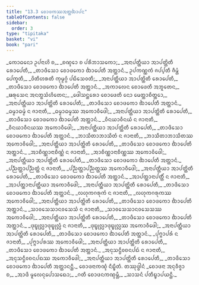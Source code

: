 ```yaml
---
title: "13.3 ᨧᩮᩣᨴᨠᩔᩋᨲ᩠ᨲᨫᩣᨸᨶ"
tableOfContents: false
sidebar:
  order: 3
type: "tipitaka"
basket: "vi"
book: "pari"
---
```



<DynamicBreadcrumb />

<Paragraph number="1803" type="verses" book="pari">
_ᨠᩮᩣᨵᨶᩮᩣ ᩏᨸᨶᩣᩉᩦ ᨧ,_  
_ᨧᨱ᩠ᨯᩮᩣ ᨧ ᨸᩁᩥᨽᩣᩈᨠᩮᩣ;_  
_ᩋᨶᩣᨸᨲ᩠ᨲᩥᨿᩣ ᩋᩣᨸᨲ᩠ᨲᩦᨲᩥ ᩁᩮᩣᨸᩮᨲᩥ,_  
_ᨲᩣᨴᩥᩈᩮᩣ ᨧᩮᩣᨴᨠᩮᩣ ᨫᩣᨸᩮᨲᩥ ᩋᨲ᩠ᨲᩣᨶᩴ._  

</Paragraph>

<Paragraph number="1804" type="verses" book="pari">
ᩏᨸᨠᨱ᩠ᨱᨠᩴ ᨩᨸ᩠ᨸᨲᩥ ᨩᩥᨾ᩠ᩉᩴ ᨸᩮᨠ᩠ᨡᨲᩥ,_  
_ᩅᩦᨲᩥᩉᩁᨲᩥ ᨠᩩᨾ᩠ᨾᨣ᩠ᨣᩴ ᨸᨭᩥᩈᩮᩅᨲᩥ;_  
_ᩋᨶᩣᨸᨲ᩠ᨲᩥᨿᩣ ᩋᩣᨸᨲ᩠ᨲᩦᨲᩥ ᩁᩮᩣᨸᩮᨲᩥ,_  
_ᨲᩣᨴᩥᩈᩮᩣ ᨧᩮᩣᨴᨠᩮᩣ ᨫᩣᨸᩮᨲᩥ ᩋᨲ᩠ᨲᩣᨶᩴ._  

</Paragraph>

<Paragraph number="1805" type="verses" book="pari">
_ᩋᨠᩣᩃᩮᨶ ᨧᩮᩣᨴᩮᨲᩥ ᩋᨽᩪᨲᩮᨶ,_  
_ᨹᩁᩩᩈᩮᨶ ᩋᨶᨲ᩠ᨳᩈᩴᩉᩥᨲᩮᨶ;_  
_ᨴᩮᩤᩈᨶ᩠ᨲᩁᩮᩣ ᨧᩮᩣᨴᩮᨲᩥ ᨶᩮᩣ ᨾᩮᨲ᩠ᨲᩣᨧᩥᨲ᩠ᨲᩮᩣ,_  
_ᩋᨶᩣᨸᨲ᩠ᨲᩥᨿᩣ ᩋᩣᨸᨲ᩠ᨲᩦᨲᩥ ᩁᩮᩣᨸᩮᨲᩥ;_  
_ᨲᩣᨴᩥᩈᩮᩣ ᨧᩮᩣᨴᨠᩮᩣ ᨫᩣᨸᩮᨲᩥ ᩋᨲ᩠ᨲᩣᨶᩴ._  

</Paragraph>

<Paragraph number="1806" type="verses" book="pari">
_ᨵᨾ᩠ᨾᩣᨵᨾ᩠ᨾᩴ ᨶ ᨩᩣᨶᩣᨲᩥ,_  
_ᨵᨾ᩠ᨾᩣᨵᨾ᩠ᨾᩔ ᩋᨠᩮᩣᩅᩥᨴᩮᩤ;_  
_ᩋᨶᩣᨸᨲ᩠ᨲᩥᨿᩣ ᩋᩣᨸᨲ᩠ᨲᩦᨲᩥ ᩁᩮᩣᨸᩮᨲᩥ,_  
_ᨲᩣᨴᩥᩈᩮᩣ ᨧᩮᩣᨴᨠᩮᩣ ᨫᩣᨸᩮᨲᩥ ᩋᨲ᩠ᨲᩣᨶᩴ._  

</Paragraph>

<Paragraph number="1807" type="verses" book="pari">
_ᩅᩥᨶᨿᩣᩅᩥᨶᨿᩴ ᨶ ᨩᩣᨶᩣᨲᩥ,_  
_ᩅᩥᨶᨿᩣᩅᩥᨶᨿᩔ ᩋᨠᩮᩣᩅᩥᨴᩮᩤ;_  
_ᩋᨶᩣᨸᨲ᩠ᨲᩥᨿᩣ ᩋᩣᨸᨲ᩠ᨲᩦᨲᩥ ᩁᩮᩣᨸᩮᨲᩥ,_  
_ᨲᩣᨴᩥᩈᩮᩣ ᨧᩮᩣᨴᨠᩮᩣ ᨫᩣᨸᩮᨲᩥ ᩋᨲ᩠ᨲᩣᨶᩴ._  

</Paragraph>

<Paragraph number="1808" type="verses" book="pari">
_ᨽᩣᩈᩥᨲᩣᨽᩣᩈᩥᨲᩴ ᨶ ᨩᩣᨶᩣᨲᩥ,_  
_ᨽᩣᩈᩥᨲᩣᨽᩣᩈᩥᨲᩔ ᩋᨠᩮᩣᩅᩥᨴᩮᩤ;_  
_ᩋᨶᩣᨸᨲ᩠ᨲᩥᨿᩣ ᩋᩣᨸᨲ᩠ᨲᩦᨲᩥ ᩁᩮᩣᨸᩮᨲᩥ,_  
_ᨲᩣᨴᩥᩈᩮᩣ ᨧᩮᩣᨴᨠᩮᩣ ᨫᩣᨸᩮᨲᩥ ᩋᨲ᩠ᨲᩣᨶᩴ._  

</Paragraph>

<Paragraph number="1809" type="verses" book="pari">
_ᩋᩣᨧᩥᨱ᩠ᨱᩣᨶᩣᨧᩥᨱ᩠ᨱᩴ ᨶ ᨩᩣᨶᩣᨲᩥ,_  
_ᩋᩣᨧᩥᨱ᩠ᨱᩣᨶᩣᨧᩥᨱ᩠ᨱᩔ ᩋᨠᩮᩣᩅᩥᨴᩮᩤ;_  
_ᩋᨶᩣᨸᨲ᩠ᨲᩥᨿᩣ ᩋᩣᨸᨲ᩠ᨲᩦᨲᩥ ᩁᩮᩣᨸᩮᨲᩥ,_  
_ᨲᩣᨴᩥᩈᩮᩣ ᨧᩮᩣᨴᨠᩮᩣ ᨫᩣᨸᩮᨲᩥ ᩋᨲ᩠ᨲᩣᨶᩴ._  

</Paragraph>

<Paragraph number="1810" type="verses" book="pari">
_ᨸᨬ᩠ᨬᨲ᩠ᨲᩣᨸᨬ᩠ᨬᨲ᩠ᨲᩴ ᨶ ᨩᩣᨶᩣᨲᩥ,_  
_ᨸᨬ᩠ᨬᨲ᩠ᨲᩣᨸᨬ᩠ᨬᨲ᩠ᨲᩔ ᩋᨠᩮᩣᩅᩥᨴᩮᩤ;_  
_ᩋᨶᩣᨸᨲ᩠ᨲᩥᨿᩣ ᩋᩣᨸᨲ᩠ᨲᩦᨲᩥ ᩁᩮᩣᨸᩮᨲᩥ,_  
_ᨲᩣᨴᩥᩈᩮᩣ ᨧᩮᩣᨴᨠᩮᩣ ᨫᩣᨸᩮᨲᩥ ᩋᨲ᩠ᨲᩣᨶᩴ._  

</Paragraph>

<Paragraph number="1811" type="verses" book="pari">
_ᩋᩣᨸᨲ᩠ᨲᩣᨶᩣᨸᨲ᩠ᨲᩥᩴ ᨶ ᨩᩣᨶᩣᨲᩥ,_  
_ᩋᩣᨸᨲ᩠ᨲᩣᨶᩣᨸᨲ᩠ᨲᩥᨿᩣ ᩋᨠᩮᩣᩅᩥᨴᩮᩤ;_  
_ᩋᨶᩣᨸᨲ᩠ᨲᩥᨿᩣ ᩋᩣᨸᨲ᩠ᨲᩦᨲᩥ ᩁᩮᩣᨸᩮᨲᩥ,_  
_ᨲᩣᨴᩥᩈᩮᩣ ᨧᩮᩣᨴᨠᩮᩣ ᨫᩣᨸᩮᨲᩥ ᩋᨲ᩠ᨲᩣᨶᩴ._  

</Paragraph>

<Paragraph number="1812" type="verses" book="pari">
_ᩃᩉᩩᨠᨣᩁᩩᨠᩴ ᨶ ᨩᩣᨶᩣᨲᩥ,_  
_ᩃᩉᩩᨠᨣᩁᩩᨠᩔ ᩋᨠᩮᩣᩅᩥᨴᩮᩤ;_  
_ᩋᨶᩣᨸᨲ᩠ᨲᩥᨿᩣ ᩋᩣᨸᨲ᩠ᨲᩦᨲᩥ ᩁᩮᩣᨸᩮᨲᩥ,_  
_ᨲᩣᨴᩥᩈᩮᩣ ᨧᩮᩣᨴᨠᩮᩣ ᨫᩣᨸᩮᨲᩥ ᩋᨲ᩠ᨲᩣᨶᩴ._  

</Paragraph>

<Paragraph number="1813" type="verses" book="pari">
_ᩈᩣᩅᩈᩮᩈᩣᨶᩅᩈᩮᩈᩴ ᨶ ᨩᩣᨶᩣᨲᩥ,_  
_ᩈᩣᩅᩈᩮᩈᩣᨶᩅᩈᩮᩈᩔ ᩋᨠᩮᩣᩅᩥᨴᩮᩤ;_  
_ᩋᨶᩣᨸᨲ᩠ᨲᩥᨿᩣ ᩋᩣᨸᨲ᩠ᨲᩦᨲᩥ ᩁᩮᩣᨸᩮᨲᩥ,_  
_ᨲᩣᨴᩥᩈᩮᩣ ᨧᩮᩣᨴᨠᩮᩣ ᨫᩣᨸᩮᨲᩥ ᩋᨲ᩠ᨲᩣᨶᩴ._  

</Paragraph>

<Paragraph number="1814" type="verses" book="pari">
_ᨴᩩᨭ᩠ᨮᩩᩃᩖᩣᨴᩩᨭ᩠ᨮᩩᩃᩖᩴ ᨶ ᨩᩣᨶᩣᨲᩥ,_  
_ᨴᩩᨭ᩠ᨮᩩᩃᩖᩣᨴᩩᨭ᩠ᨮᩩᩃᩖᩔ ᩋᨠᩮᩣᩅᩥᨴᩮᩤ;_  
_ᩋᨶᩣᨸᨲ᩠ᨲᩥᨿᩣ ᩋᩣᨸᨲ᩠ᨲᩦᨲᩥ ᩁᩮᩣᨸᩮᨲᩥ,_  
_ᨲᩣᨴᩥᩈᩮᩣ ᨧᩮᩣᨴᨠᩮᩣ ᨫᩣᨸᩮᨲᩥ ᩋᨲ᩠ᨲᩣᨶᩴ._  

</Paragraph>

<Paragraph number="1815" type="verses" book="pari">
_ᨸᩩᨻ᩠ᨻᩣᨸᩁᩴ ᨶ ᨩᩣᨶᩣᨲᩥ,_  
_ᨸᩩᨻ᩠ᨻᩣᨸᩁᩔ ᩋᨠᩮᩣᩅᩥᨴᩮᩤ;_  
_ᩋᨶᩣᨸᨲ᩠ᨲᩥᨿᩣ ᩋᩣᨸᨲ᩠ᨲᩦᨲᩥ ᩁᩮᩣᨸᩮᨲᩥ,_  
_ᨲᩣᨴᩥᩈᩮᩣ ᨧᩮᩣᨴᨠᩮᩣ ᨫᩣᨸᩮᨲᩥ ᩋᨲ᩠ᨲᩣᨶᩴ._  

</Paragraph>

<Paragraph number="1816" type="verses" book="pari">
_ᩋᨶᩩᩈᨶ᩠ᨵᩥᩅᨧᨶᨸᨳᩴ ᨶ ᨩᩣᨶᩣᨲᩥ,_  
_ᩋᨶᩩᩈᨶ᩠ᨵᩥᩅᨧᨶᨸᨳᩔ ᩋᨠᩮᩣᩅᩥᨴᩮᩤ;_  
_ᩋᨶᩣᨸᨲ᩠ᨲᩥᨿᩣ ᩋᩣᨸᨲ᩠ᨲᩦᨲᩥ ᩁᩮᩣᨸᩮᨲᩥ,_  
_ᨲᩣᨴᩥᩈᩮᩣ ᨧᩮᩣᨴᨠᩮᩣ ᨫᩣᨸᩮᨲᩥ ᩋᨲ᩠ᨲᩣᨶᨶ᩠ᨲᩥ._  


</Paragraph>

<Paragraph number="1817" type="center" book="pari">
ᨧᩮᩣᨴᨶᩣᨠᨱ᩠ᨯᩴ ᨶᩥᨭ᩠ᨮᩥᨲᩴ.



</Paragraph>

<Paragraph number="1818" type="center" book="pari">
ᨲᩔᩩᨴ᩠ᨴᩤᨶᩴ


</Paragraph>

<Paragraph number="1819" type="verses" book="pari">
_ᨧᩮᩣᨴᨶᩣ ᩋᨶᩩᩅᩥᨩ᩠ᨩᩣ ᨧ,_  
_ᩋᩣᨴᩥ ᨾᩪᩃᩮᨶᩩᨸᩮᩣᩈᨳᩮᩣ;_  
_ᨣᨲᩥ ᨧᩮᩣᨴᨶᨠᨱ᩠ᨯᨾ᩠ᩉᩥ,_  
_ᩈᩣᩈᨶᩴ ᨸᨲᩥᨭ᩠ᨮᩣᨸᨿᨶ᩠ᨲᩥ._
</Paragraph>
